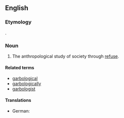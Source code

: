 ==English==

===Etymology===
{{suffix|garbage|ology|lang=en}}.

===Noun===
{{en-noun|-}}

# The anthropological study of society through [[refuse]].

====Related terms====
* [[garbological]]
* [[garbologically]]
* [[garbologist]]

====Translations====
{{trans-top|anthropological study of society through refuse}}
* German: {{t|de|Garbologie|f}}
{{trans-mid}}
{{trans-bottom}}